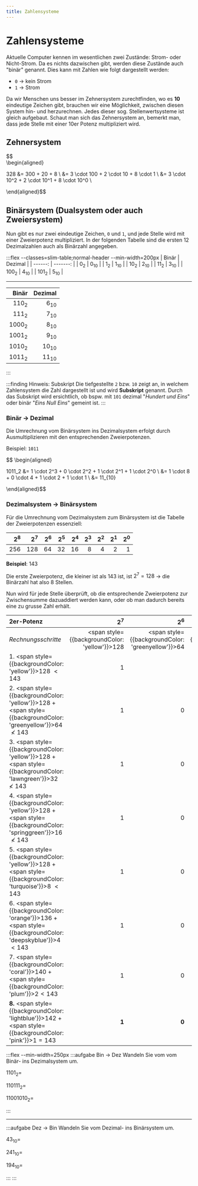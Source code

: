 ```yaml
---
title: Zahlensysteme
---
```



# Zahlensysteme

Aktuelle Computer kennen im wesentlichen zwei Zustände: Strom- oder Nicht-Strom. Da es nichts dazwischen gibt, werden diese Zustände auch "binär" genannt. Dies kann mit Zahlen wie folgt dargestellt werden:

- `0` → kein Strom
- `1` → Strom

Da wir Menschen uns besser im Zehnersystem zurechtfinden, wo es **10** eindeutige Zeichen gibt, brauchen wir eine Möglichkeit, zwischen diesen System hin- und herzurechnen. Jedes dieser sog. Stellenwertsysteme ist gleich aufgebaut. Schaut man sich das Zehnersystem an, bemerkt man, dass jede Stelle mit einer 10er Potenz multipliziert wird.

## Zehnersystem

$$\
\begin{aligned}

328 &= 300 + 20 + 8 \\
    &= 3 \cdot 100 + 2 \cdot 10 + 8 \cdot 1 \\
    &= 3 \cdot 10^2 + 2 \cdot 10^1 + 8 \cdot 10^0 \\

\end{aligned}$$

## Binärsystem (Dualsystem oder auch Zweiersystem)

Nun gibt es nur zwei eindeutige Zeichen, `0` und `1`, und jede Stelle wird mit einer Zweierpotenz multipliziert. In der folgenden Tabelle sind die ersten 12 Dezimalzahlen auch als Binärzahl angegeben.

:::flex --classes=slim-table;normal-header --min-width=200px
|   Binär |  Dezimal |
| ------: | -------: |
|   $0_2$ | $0_{10}$ |
|   $1_2$ | $1_{10}$ |
|  $10_2$ | $2_{10}$ |
|  $11_2$ | $3_{10}$ |
| $100_2$ | $4_{10}$ |
| $101_2$ | $5_{10}$ |
***
|    Binär |   Dezimal |
| -------: | --------: |
|  $110_2$ |  $6_{10}$ |
|  $111_2$ |  $7_{10}$ |
| $1000_2$ |  $8_{10}$ |
| $1001_2$ |  $9_{10}$ |
| $1010_2$ | $10_{10}$ |
| $1011_2$ | $11_{10}$ |
:::

:::finding Hinweis: Subskript
Die tiefgestellte `2` bzw. `10` zeigt an, in welchem Zahlensystem die Zahl dargestellt ist und wird **Subskript** genannt. Durch das Subskript wird ersichtlich, ob bspw. mit `101` dezimal "*Hundert und Eins*" oder binär "*Eins Null Eins*" gemeint ist.
:::

### Binär → Dezimal

Die Umrechnung vom Binärsystem ins Dezimalsystem erfolgt durch Ausmultiplizieren mit den entsprechenden Zweierpotenzen.

Beispiel: `1011`

$$
\begin{aligned}

1011_2 &= 1 \cdot 2^3 + 0 \cdot 2^2 + 1 \cdot 2^1 + 1 \cdot 2^0 \\
     &= 1 \cdot 8 + 0 \cdot 4 + 1 \cdot 2 + 1 \cdot 1 \\
     &= 11_{10}

\end{aligned}$$

### Dezimalsystem → Binärsystem

Für die Umrechnung vom Dezimalsystem zum Binärsystem ist die Tabelle der Zweierpotenzen essenziell:

| $2^8$ | $2^7$ | $2^6$ | $2^5$ | $2^4$ | $2^3$ | $2^2$ | $2^1$ | $2^0$ |
| ----: | ----: | ----: | ----: | ----: | ----: | ----: | ----: | ----: |
|   256 |   128 |    64 |    32 |    16 |     8 |     4 |     2 |     1 |

**Beispiel**: 143

Die erste Zweierpotenz, die kleiner ist als 143 ist, ist $2^7 = 128$ → die Binärzahl hat also 8 Stellen.

Nun wird für jede Stelle überprüft, ob die entsprechende Zweierpotenz zur Zwischensumme dazuaddiert werden kann, oder ob man dadurch bereits eine zu grusse Zahl erhält.


| **2er-Potenz**                                                                                                                    |                                                $2^7$ |                                                    $2^6$ |                                                  $2^5$ |                                                    $2^4$ |                                                 $2^3$ |                                                   $2^2$ |                                            $2^1$ |                                            $2^0$ |                                           Zwischensumme |
| :-------------------------------------------------------------------------------------------------------------------------------- | ---------------------------------------------------: | -------------------------------------------------------: | -----------------------------------------------------: | -------------------------------------------------------: | ----------------------------------------------------: | ------------------------------------------------------: | -----------------------------------------------: | -----------------------------------------------: | ------------------------------------------------------: |
| _Rechnungsschritte_                                                                                                               | <span style={{backgroundColor: 'yellow'}}>128</span> | <span style={{backgroundColor: 'greenyellow'}}>64</span> | <span style={{backgroundColor: 'lawngreen'}}>32</span> | <span style={{backgroundColor: 'springgreen'}}>16</span> | <span style={{backgroundColor: 'turquoise'}}>8</span> | <span style={{backgroundColor: 'deepskyblue'}}>4</span> | <span style={{backgroundColor: 'plum'}}>2</span> | <span style={{backgroundColor: 'pink'}}>1</span> |                                                         |
| 1. <span style={{backgroundColor: 'yellow'}}>128</span> $\lt 143$                                                                 |                                                    1 |                                                          |                                                        |                                                          |                                                       |                                                         |                                                  |                                                  |    <span style={{backgroundColor: 'yellow'}}>128</span> |
| 2. <span style={{backgroundColor: 'yellow'}}>128</span> + <span style={{backgroundColor: 'greenyellow'}}>64</span> $\not \lt 143$ |                                                    1 |                                                        0 |                                                        |                                                          |                                                       |                                                         |                                                  |                                                  |    <span style={{backgroundColor: 'yellow'}}>128</span> |
| 3. <span style={{backgroundColor: 'yellow'}}>128</span> + <span style={{backgroundColor: 'lawngreen'}}>32</span> $\not \lt 143$   |                                                    1 |                                                        0 |                                                      0 |                                                          |                                                       |                                                         |                                                  |                                                  |    <span style={{backgroundColor: 'yellow'}}>128</span> |
| 4. <span style={{backgroundColor: 'yellow'}}>128</span> + <span style={{backgroundColor: 'springgreen'}}>16</span> $\not \lt 143$ |                                                    1 |                                                        0 |                                                      0 |                                                        0 |                                                       |                                                         |                                                  |                                                  |    <span style={{backgroundColor: 'yellow'}}>128</span> |
| 5. <span style={{backgroundColor: 'yellow'}}>128</span> + <span style={{backgroundColor: 'turquoise'}}>8</span> $\lt 143$         |                                                    1 |                                                        0 |                                                      0 |                                                        0 |                                                     1 |                                                         |                                                  |                                                  |    <span style={{backgroundColor: 'orange'}}>136</span> |
| 6. <span style={{backgroundColor: 'orange'}}>136</span> + <span style={{backgroundColor: 'deepskyblue'}}>4</span> $\lt 143$       |                                                    1 |                                                        0 |                                                      0 |                                                        0 |                                                     1 |                                                       1 |                                                  |                                                  |     <span style={{backgroundColor: 'coral'}}>140</span> |
| 7. <span style={{backgroundColor: 'coral'}}>140</span> + <span style={{backgroundColor: 'plum'}}>2</span>$\lt 143$                |                                                    1 |                                                        0 |                                                      0 |                                                        0 |                                                     1 |                                                       1 |                                                1 |                                                  | <span style={{backgroundColor: 'lightblue'}}>142</span> |
| **8.** <span style={{backgroundColor: 'lightblue'}}>142</span> + <span style={{backgroundColor: 'pink'}}>1</span>$= 143$          |                                                **1** |                                                    **0** |                                                  **0** |                                                    **0** |                                                 **1** |                                                   **1** |                                            **1** |                                            **1** |                                                 **143** |


:::flex --min-width=250px
:::aufgabe Bin → Dez
Wandeln Sie vom vom Binär- ins Dezimalsystem um.

<Answer type="string" webKey="ac3791b4-7987-4d92-bad4-298e39bd4497" id="q1" solution="13">

$1101_2=$

</Answer>

<Answer type="string" webKey="b83bedd5-81ba-4333-a0d9-688020b4796c" id="q2" solution="55">

$110111_{2}=$

</Answer>

<Answer type="string" webKey="252e607d-e364-48c3-a4e1-6377c1f51f75" id="q3" solution="202">

$11001010_2=$

</Answer>
:::

***
:::aufgabe Dez → Bin
Wandeln Sie vom  Dezimal- ins Binärsystem um.

<Answer type="string" webKey="0405292b-3ef3-4b11-b40d-98310670ae7c" id="q4" solution="101011">

$43_{10}=$

</Answer>

<Answer type="string" webKey="54220ee5-3917-4521-8f5e-011257027896" id="q5" solution="11110001">

$241_{10}=$

</Answer>

<Answer type="string" webKey="b0729f14-b7b6-4f25-b46d-2252715c10c2" id="q6" solution="11000010">

$194_{10}=$

</Answer>
:::
:::
